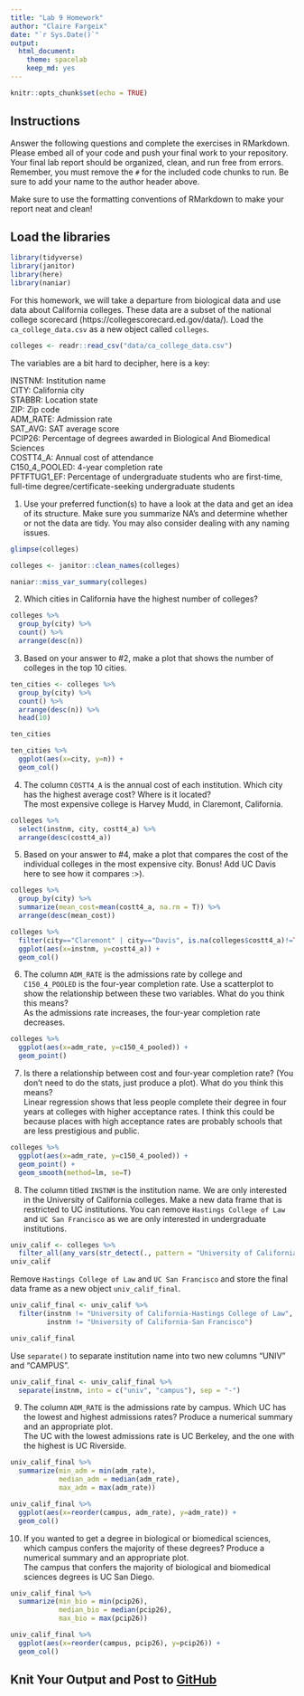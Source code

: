 ```yaml
---
title: "Lab 9 Homework"
author: "Claire Fargeix"
date: "`r Sys.Date()`"
output:
  html_document: 
    theme: spacelab
    keep_md: yes
---
```


```r
knitr::opts_chunk$set(echo = TRUE)
```

## Instructions
Answer the following questions and complete the exercises in RMarkdown. Please embed all of your code and push your final work to your repository. Your final lab report should be organized, clean, and run free from errors. Remember, you must remove the `#` for the included code chunks to run. Be sure to add your name to the author header above.  

Make sure to use the formatting conventions of RMarkdown to make your report neat and clean!  

## Load the libraries
```r
library(tidyverse)
library(janitor)
library(here)
library(naniar)
``` 

For this homework, we will take a departure from biological data and use data about California colleges. These data are a subset of the national college scorecard (https://collegescorecard.ed.gov/data/). Load the `ca_college_data.csv` as a new object called `colleges`.
```r
colleges <- readr::read_csv("data/ca_college_data.csv")
```

The variables are a bit hard to decipher, here is a key:  

INSTNM: Institution name  
CITY: California city  
STABBR: Location state  
ZIP: Zip code  
ADM_RATE: Admission rate  
SAT_AVG: SAT average score  
PCIP26: Percentage of degrees awarded in Biological And Biomedical Sciences  
COSTT4_A: Annual cost of attendance  
C150_4_POOLED: 4-year completion rate  
PFTFTUG1_EF: Percentage of undergraduate students who are first-time, full-time degree/certificate-seeking undergraduate students  

1. Use your preferred function(s) to have a look at the data and get an idea of its structure. Make sure you summarize NA's and determine whether or not the data are tidy. You may also consider dealing with any naming issues.
```r
glimpse(colleges)
```

```r
colleges <- janitor::clean_names(colleges)
```

```r
naniar::miss_var_summary(colleges)
```

2. Which cities in California have the highest number of colleges?
```r
colleges %>% 
  group_by(city) %>% 
  count() %>% 
  arrange(desc(n))
```

3. Based on your answer to #2, make a plot that shows the number of colleges in the top 10 cities.
```r
ten_cities <- colleges %>% 
  group_by(city) %>% 
  count() %>% 
  arrange(desc(n)) %>% 
  head(10)

ten_cities
```

```r
ten_cities %>% 
  ggplot(aes(x=city, y=n)) +
  geom_col()
```

4. The column `COSTT4_A` is the annual cost of each institution. Which city has the highest average cost? Where is it located?   
The most expensive college is Harvey Mudd, in Claremont, California.
```r
colleges %>% 
  select(instnm, city, costt4_a) %>% 
  arrange(desc(costt4_a))
```

5. Based on your answer to #4, make a plot that compares the cost of the individual colleges in the most expensive city. Bonus! Add UC Davis here to see how it compares :>).
```r
colleges %>% 
  group_by(city) %>% 
  summarize(mean_cost=mean(costt4_a, na.rm = T)) %>% 
  arrange(desc(mean_cost))
```
```r
colleges %>% 
  filter(city=="Claremont" | city=="Davis", is.na(colleges$costt4_a)!=TRUE) %>% 
  ggplot(aes(x=instnm, y=costt4_a)) +
  geom_col()
```

6. The column `ADM_RATE` is the admissions rate by college and `C150_4_POOLED` is the four-year completion rate. Use a scatterplot to show the relationship between these two variables. What do you think this means?   
As the admissions rate increases, the four-year completion rate decreases. 
```r
colleges %>% 
  ggplot(aes(x=adm_rate, y=c150_4_pooled)) +
  geom_point()
```

7. Is there a relationship between cost and four-year completion rate? (You don't need to do the stats, just produce a plot). What do you think this means?   
Linear regression shows that less people complete their degree in four years at colleges with higher acceptance rates. I think this could be because places with high acceptance rates are probably schools that are less prestigious and public.  
```r
colleges %>% 
  ggplot(aes(x=adm_rate, y=c150_4_pooled)) +
  geom_point() +
  geom_smooth(method=lm, se=T)
```

8. The column titled `INSTNM` is the institution name. We are only interested in the University of California colleges. Make a new data frame that is restricted to UC institutions. You can remove `Hastings College of Law` and `UC San Francisco` as we are only interested in undergraduate institutions.
```r
univ_calif <- colleges %>% 
  filter_all(any_vars(str_detect(., pattern = "University of California")))
univ_calif
```

Remove `Hastings College of Law` and `UC San Francisco` and store the final data frame as a new object `univ_calif_final`.
```r
univ_calif_final <- univ_calif %>% 
  filter(instnm != "University of California-Hastings College of Law",
         instnm != "University of California-San Francisco")

univ_calif_final
```

Use `separate()` to separate institution name into two new columns "UNIV" and "CAMPUS".
```r
univ_calif_final <- univ_calif_final %>% 
  separate(instnm, into = c("univ", "campus"), sep = "-")
```

9. The column `ADM_RATE` is the admissions rate by campus. Which UC has the lowest and highest admissions rates? Produce a numerical summary and an appropriate plot.   
The UC with the lowest admissions rate is UC Berkeley, and the one with the highest is UC Riverside.
```r
univ_calif_final %>% 
  summarize(min_adm = min(adm_rate),
            median_adm = median(adm_rate),
            max_adm = max(adm_rate))
```

```r
univ_calif_final %>% 
  ggplot(aes(x=reorder(campus, adm_rate), y=adm_rate)) +
  geom_col()
```

10. If you wanted to get a degree in biological or biomedical sciences, which campus confers the majority of these degrees? Produce a numerical summary and an appropriate plot.   
The campus that confers the majority of biological and biomedical sciences degrees is UC San Diego.
```r
univ_calif_final %>% 
  summarize(min_bio = min(pcip26),
            median_bio = median(pcip26),
            max_bio = max(pcip26))
```

```r
univ_calif_final %>% 
  ggplot(aes(x=reorder(campus, pcip26), y=pcip26)) +
  geom_col()
```

## Knit Your Output and Post to [GitHub](https://github.com/FRS417-DataScienceBiologists)